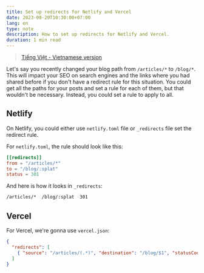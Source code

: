 ```yaml
---
title: Set up redirects for Netlify and Vercel
date: 2023-08-20T10:30:00+07:00
lang: en
type: note
description: How to set up redirects for Netlify and Vercel.
duration: 1 min read
---
```


> [Tiếng Việt - Vietnamese version](/posts/set-up-redirect-netlify-vercel-vi)

Let's say you recently changed your blog path from `/articles/*` to `/blog/*`. This will impact your SEO on search engines and the links where you had shared before if you don't have a redirect rule for this situation. You could get all the paths for your posts and set a rule for each of them, but that wouldn't be necessary. Instead, you could set a rule to apply to all.

## Netlify

On Netlify, you could either use `netlify.toml` file or `_redirects` file set the redirect rule.

For `netlify.toml`, the rule should look like this:

```toml
[[redirects]]
from = "/articles/*"
to = "/blog/:splat"
status = 301
```

And here is how it looks in `_redirects`:

```txt
/articles/*  /blog/:splat  301
```

## Vercel

For Vercel, we're gonna use `vercel.json`:

```json
{
  "redirects": [
    { "source": "/articles/(.*)", "destination": "/blog/$1", "statusCode": 301 }
  ]
}
```
